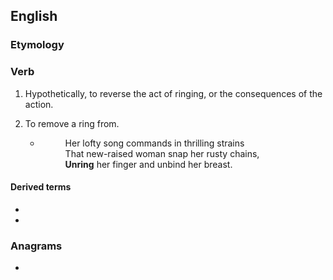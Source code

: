 ==English==

===Etymology===
{{prefix|en|un|ring}}

===Verb===
{{en-verb|unrings|unringing|unrung}}

# Hypothetically, to reverse the act of ringing, or the consequences of the action.
# {{lb|en|transitive|poetic}} To remove a ring from.
#* {{rfdatek|en|John Jefferson Bray}}
#*: Her lofty song commands in thrilling strains<br>That new-raised woman snap her rusty chains,<br>'''Unring''' her finger and unbind her breast.

====Derived terms====
* {{l|en|unring a bell}}
* {{l|en|you can't unring a bell}}

===Anagrams===
* {{anagrams|en|a=ginnru|urning}}